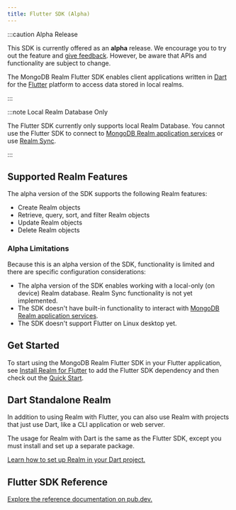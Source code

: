 ```yaml
---
title: Flutter SDK (Alpha)
---
```


:::caution Alpha Release

This SDK is currently offered as an **alpha** release. We encourage you
to try out the feature and [give
feedback](https://feedback.mongodb.com/forums/923521-realm/). However,
be aware that APIs and functionality are subject to change.

The MongoDB Realm Flutter SDK enables client applications written in
[Dart](https://dart.dev/) for the [Flutter](https://flutter.dev/)
platform to access data stored in local realms.

:::

:::note Local Realm Database Only

The Flutter SDK currently only supports local Realm Database. You cannot
use the Flutter SDK to connect to [MongoDB Realm application
services](https://docs.mongodb.com/realm/cloud#std-label-realm-cloud) or use [Realm
Sync](https://docs.mongodb.com/realm/sync/learn/overview#std-label-sync).

:::

## Supported Realm Features

The alpha version of the SDK supports the following Realm features:

- Create Realm objects
- Retrieve, query, sort, and filter Realm objects
- Update Realm objects
- Delete Realm objects

### Alpha Limitations

Because this is an alpha version of the SDK, functionality is limited
and there are specific configuration considerations:

- The alpha version of the SDK enables working with a local-only (on
  device) Realm database. Realm Sync functionality is not yet
  implemented.
- The SDK doesn't have built-in functionality to interact with
  [MongoDB Realm application
  services](https://docs.mongodb.com/realm/cloud#std-label-realm-cloud).
- The SDK doesn't support Flutter on Linux desktop yet.

## Get Started

To start using the MongoDB Realm Flutter SDK in your Flutter
application, see [Install Realm for Flutter](./install) to add the Flutter SDK dependency and then check out
the [Quick Start](./quick-start).

## Dart Standalone Realm

In addition to using Realm with Flutter, you can also use Realm with
projects that just use Dart, like a CLI application or web server.

The usage for Realm with Dart is the same as the Flutter SDK, except you
must install and set up a separate package.

[Learn how to set up Realm in your Dart
project.](./install#dart-standalone-installation)

## Flutter SDK Reference

[Explore the reference documentation on
pub.dev.](https://pub.dev/documentation/realm/latest/)
